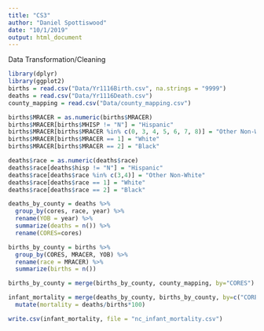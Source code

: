 ```yaml
---
title: "CS3"
author: "Daniel Spottiswood"
date: "10/1/2019"
output: html_document
---
```


Data Transformation/Cleaning
```r
library(dplyr)
library(ggplot2)
births = read.csv("Data/Yr1116Birth.csv", na.strings = "9999")
deaths = read.csv("Data/Yr1116Death.csv")
county_mapping = read.csv("Data/county_mapping.csv")

births$MRACER = as.numeric(births$MRACER)
births$MRACER[births$MHISP != "N"] = "Hispanic"
births$MRACER[births$MRACER %in% c(0, 3, 4, 5, 6, 7, 8)] = "Other Non-White"
births$MRACER[births$MRACER == 1] = "White"
births$MRACER[births$MRACER == 2] = "Black"

deaths$race = as.numeric(deaths$race)
deaths$race[deaths$hisp != "N"] = "Hispanic"
deaths$race[deaths$race %in% c(3,4)] = "Other Non-White"
deaths$race[deaths$race == 1] = "White"
deaths$race[deaths$race == 2] = "Black"

deaths_by_county = deaths %>%
  group_by(cores, race, year) %>%
  rename(YOB = year) %>%
  summarize(deaths = n()) %>%
  rename(CORES=cores)

births_by_county = births %>%
  group_by(CORES, MRACER, YOB) %>%
  rename(race = MRACER) %>%
  summarize(births = n())

births_by_county = merge(births_by_county, county_mapping, by="CORES")

infant_mortality = merge(deaths_by_county, births_by_county, by=c("CORES", "race", "YOB")) %>%
  mutate(mortality = deaths/births*100)

write.csv(infant_mortality, file = "nc_infant_mortality.csv")
```

